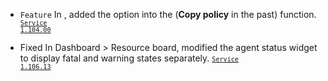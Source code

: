 - <code class="Feature">Feature</code> In <Cmdname sid="side_eventSetting" className="uitext" />, added the <Cmdname sid="BTN06571" className="uitext" /> option into the <Cmdname sid="TTL06597" className="uitext" /> (<b>Copy policy</b> in the past) function. <code class='changelog-service'><a href="../release-notes/service/service-1_104_x"><code class='changelog-service'>Service 1.104.00​</code></a></code>

- <Status>Fixed</Status> In <UI>Dashboard</UI> > <UI>Resource board</UI>, modified the agent status widget to display fatal and warning states separately. <code class='changelog-service'><a href="../release-notes/service/service-1_106_x"><code class='changelog-service'>Service 1.106.13​</code></a></code>
